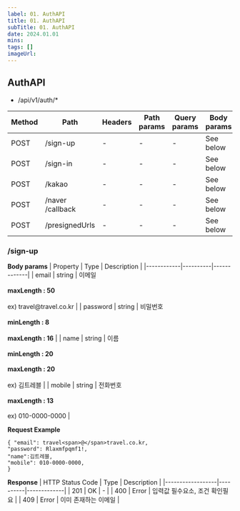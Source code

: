 ```yaml
---
label: 01. AuthAPI
title: 01. AuthAPI
subTitle: 01. AuthAPI
date: 2024.01.01
mins: 
tags: []
imageUrl:
---
```


## AuthAPI

- /api/v1/auth/* 

| Method | Path | Headers | Path params | Query params | Body params | Request example | Response example |
|--------|------|---------|-------------|--------------|-------------|-----------------|------------------|
| POST   | /sign-up | -   | -           | -            | See below   | -               | -                |
| POST   | /sign-in | -   | -           | -            | See below   | -               | -                |
| POST   | /kakao | -     | -           | -            | See below   | -               | -                |
| POST   | /naver /callback | - | -     | -            | See below   | -               | -                |
| POST   | /presignedUrls | - | -       | -            | See below   | -               | -                |

### /sign-up

**Body params**
|  Property  |   Type   | Description |
|------------|----------|-------------|
| email      | string   | 이메일  <br/><br/> **maxLength : 50** <br/><br/> ex) travel<span>@</span>travel.co.kr |
| password   | string   | 비밀번호  <br/><br/> **minLength : 8** <br/><br/> **maxLength : 16** |
| name       | string   | 이름  <br/><br/> **minLength : 20** <br/><br/> **maxLength : 20** <br/><br/> ex) 김트레블 |
| mobile     | string   | 전화번호 <br/><br/> **maxLength : 13** <br/><br/> ex) 010-0000-0000 |

**Request Example**
```
{ "email": travel<span>@</span>travel.co.kr, 
"password": Rlaxmfpqmf1!, 
"name":김트레블,
"mobile": 010-0000-0000,
}
```

**Response**
| HTTP Status Code |   Type   | Description |
|------------------|----------|-------------|
| 201              | OK       | -           |
| 400              | Error    | 입력값 필수요소, 조건 확인필요 |
| 409              | Error    | 이미 존재하는 이메일 |
